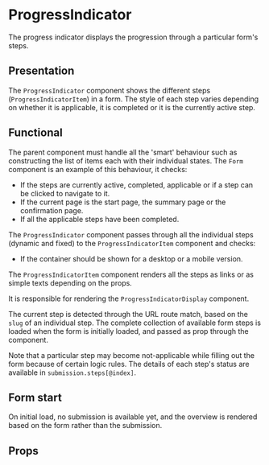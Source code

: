 

<Meta of={ProgressIndicatorStories} />

# ProgressIndicator

The progress indicator displays the progression through a particular form's steps.

## Presentation

The `ProgressIndicator` component shows the different steps (`ProgressIndicatorItem`) in a form. The
style of each step varies depending on whether it is applicable, it is completed or it is the
currently active step.

## Functional

The parent component must handle all the 'smart' behaviour such as constructing the list of items
each with their individual states. The `Form` component is an example of this behaviour, it checks:

- If the steps are currently active, completed, applicable or if a step can be clicked to navigate
  to it.
- If the current page is the start page, the summary page or the confirmation page.
- If all the applicable steps have been completed.

The `ProgressIndicator` component passes through all the individual steps (dynamic and fixed) to the
`ProgressIndicatorItem` component and checks:

- If the container should be shown for a desktop or a mobile version.

The `ProgressIndicatorItem` component renders all the steps as links or as simple texts depending on
the props.

It is responsible for rendering the `ProgressIndicatorDisplay` component.

The current step is detected through the URL route match, based on the `slug` of an individual step.
The complete collection of available form steps is loaded when the form is initially loaded, and
passed as prop through the component.

Note that a particular step may become not-applicable while filling out the form because of certain
logic rules. The details of each step's status are available in `submission.steps[@index]`.

## Form start

On initial load, no submission is available yet, and the overview is rendered based on the form
rather than the submission.

## Props

<ArgTypes of={ProgressIndicator} />
